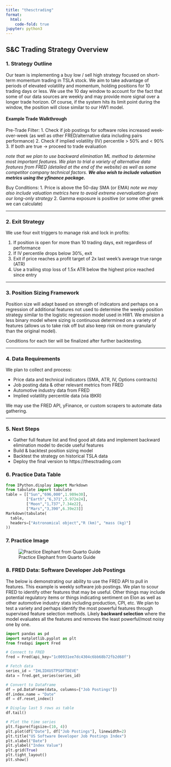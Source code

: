 ```yaml
---
title: "thesctrading"
format:
  html:
    code-fold: true
jupyter: python3
---
```


## S&C Trading Strategy Overview

### 1. Strategy Outline

Our team is implementing a buy low / sell high strategy focused on short-term momentum trading in TSLA stock. We aim to take advantage of periods of elevated volatility and momentum, holding positions for 10 trading days or less. We use the 10 day window to account for the fact that some of our data sources are weekly and may provide more signal over a longer trade horizon. Of course, if the system hits its limit point during the window, the position will close similar to our HW1 model.

#### Example Trade Walkthrough

Pre-Trade Filter:
1. Check if job postings for software roles increased week-over-week (as well as other FRED/alternative data including pairs performance)
2. Check if implied volatility (IV) percentile > 50% and < 90%
3. If both are true → proceed to trade evaluation


*note that we plan to use backward elimination ML method to determine most important features. We plan to trial a variety of alternative data features from FRED (detailed at the end of the website) as well as some competitor company technical factors. **We also wish to include valuation metrics using the yfinance package.***

Buy Conditions:
1. Price is above the 50-day SMA (or EMA) *note we may also include valuation metrics here to avoid extreme overvaluation given our long-only strategy*
2. Gamma exposure is positive (or some other greek we can calculate)

---

### 2. Exit Strategy

We use four exit triggers to manage risk and lock in profits:

1. If position is open for more than 10 trading days, exit regardless of performance
2. If IV percentile drops below 30%, exit
3. Exit if price reaches a profit target of 2x last week's average true range (ATR)
4. Use a trailing stop loss of 1.5x ATR below the highest price reached since entry

---

### 3. Position Sizing Framework

Position size will adapt based on strength of indicators and perhaps on a regression of additional features not used to determine the weekly position strategy similar to the logistic regression model used in HW1. We envision a less binary model where sizing is continuous determined on a variety of features (allows us to take risk off but also keep risk on more granularly than the original model).

Conditions for each tier will be finalized after further backtesting.

---

### 4. Data Requirements

We plan to collect and process:

- Price data and technical indicators (SMA, ATR, IV, Options contracts)
- Job posting data & other relevant metrics from FRED
- Automotive industry data from FRED
- Implied volatility percentile data (via IBKR)

We may use the FRED API, yFinance, or custom scrapers to automate data gathering.

---

### 5. Next Steps

- Gather full feature list and find good alt data and implement backward elimination model to decide useful features
- Build & backtest position sizing model
- Backtest the strategy on historical TSLA data
- Deploy the final version to https://thesctrading.com

### 6. Practice Data Table

```python
from IPython.display import Markdown
from tabulate import tabulate
table = [["Sun","696,000",1.989e30],
         ["Earth","6,371",5.972e24],
         ["Moon","1,737",7.34e22],
         ["Mars","3,390",6.39e23]]
Markdown(tabulate(
  table,
  headers=["Astronomical object","R (km)", "mass (kg)"]
))
```

### 7. Practice Image

![Practice Elephant from Quarto Guide](elephant.png)

### 8. FRED Data: Software Developer Job Postings

The below is demonstrating our ability to use the FRED API to pull in features. This example is weekly software job postings. We plan to scour FRED to identify other features that may be useful. Other things may include potential regulatory items or things indicating sentiment on Elon as well as other automotive industry stats including production, CPI, etc. We plan to test a variety and perhaps identify the most powerful features through supervised feature selection methods. Likely **backward selection** where the model evaluates all the features and removes the least powerful/most noisy one by one.

```python
import pandas as pd
import matplotlib.pyplot as plt
from fredapi import Fred

# Connect to FRED
fred = Fred(api_key="1c00931ee7dc4304c6bb68b72fb2d68f")

# Fetch data
series_id = "IHLIDXUSTPSOFTDEVE"
data = fred.get_series(series_id)

# Convert to DataFrame
df = pd.DataFrame(data, columns=["Job Postings"])
df.index.name = "Date"
df = df.reset_index()

# Display last 5 rows as table
df.tail()
```

```python
# Plot the time series
plt.figure(figsize=(10, 4))
plt.plot(df["Date"], df["Job Postings"], linewidth=2)
plt.title("US Software Developer Job Postings Index")
plt.xlabel("Date")
plt.ylabel("Index Value")
plt.grid(True)
plt.tight_layout()
plt.show()
```